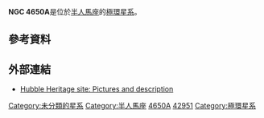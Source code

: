 {{Galaxy
| name = [[New_General_Catalogue|NGC]] 4650A
| image = [[File:NGC_4650A_I_HST2002.jpg|200px]]
|caption = [[哈伯太空望遠鏡|哈伯太空望遠鏡]] (HST) 的NGC 4650A影像。
| credit= HST/[[NASA|NASA]]/[[ESA|ESA]].
| epoch = [[J2000|J2000]]
| ra = {{RA|12|44|49.0}}<ref name="ned">{{cite web
  | title=NASA/IPAC Extragalactic Database
  | work=Results for NGC 4650A
  | url=http://nedwww.ipac.caltech.edu/
  | accessdate=2007-03-30
  | archive-date=2011-05-14
  | archive-url=https://web.archive.org/web/20110514100451/http://nedwww.ipac.caltech.edu/
  | dead-url=no
  }}</ref>
| dec = {{DEC|-40|42|52}}<ref name="ned" />
| dist_ly = 43 百萬[[秒差距|秒差距]]（140百萬[[光年|光年]]）<ref name="ned" />
| z = 2880 ± 3 [[公里|公里]]/秒<ref name="ned" />
| appmag_v = 13.9<ref name="ned" />
| size_v =  1′.6 × 0′.8<ref name="ned" />
| constellation name = [[半人馬座|半人馬座]]
| type = [[透鏡狀星系|S0/a]] [[特殊星系|pec]] [[極環星系|極環星系]]<ref name="sersic1967">{{cite journal
  | author=J. L. Sérsic
  | title=Southern Peculiar Galaxies III
  | journal=Zeitschrift für Astrophysik
  | year=1967
  | volume=67
  | pages=306–311
  | url=http://adsabs.harvard.edu/abs/1967ZA.....67..306S}}</ref><ref name="whitmoreetal1987">{{cite journal
  | author=B. C. Whitmore, D. B. McElroy, F. Schweizer
  | title=The shape of the dark halo in polar-ring galaxies
  | journal=Astrophysical Journal
  | year=1987
  | volume=314
  | pages=439–456
  | url=http://adsabs.harvard.edu/abs/1987ApJ...314..439W
  | doi=10.1086/165077}}</ref>
| notes = 
| names = [[Principal_Galaxies_Catalogue|PGC]] 42951<ref name="ned" />
}}

'''NGC 4650A'''是位於[[半人馬座|半人馬座]]的[[極環星系|極環星系]]。

== 參考資料 ==
{{Reflist}}

== 外部連結 ==
* [https://web.archive.org/web/20080808113119/http://heritage.stsci.edu/1999/16/fast_facts.html Hubble Heritage site: Pictures and description]
{{galaxy-stub}}

[[Category:未分類的星系|Category:未分類的星系]]
[[Category:半人馬座|Category:半人馬座]]
[[Category:NGC天體|4650A]]
[[Category:PGC天體|42951]]
[[Category:極環星系|Category:極環星系]]
